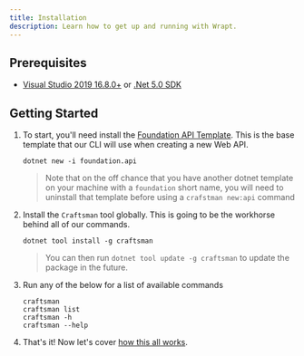 ```yaml
---
title: Installation
description: Learn how to get up and running with Wrapt.
---
```


## Prerequisites

- [Visual Studio 2019 16.8.0+](https://visualstudio.microsoft.com/downloads/) or [.Net 5.0 SDK](https://dotnet.microsoft.com/download/dotnet-core/5.0) 

## Getting Started

1. To start, you'll need install the [Foundation API Template](https://github.com/pdevito3/foundation.api). This is the base template that our CLI will use when creating a new Web API.

   ```shell
   dotnet new -i foundation.api
   ```

   > Note that on the off chance that you have another dotnet template on your machine with a `foundation` short name, you will need to uninstall that template before using a `crafstman new:api` command

2. Install the `Craftsman` tool globally. This is going to be the workhorse behind all of our commands. 

   ```shell
   dotnet tool install -g craftsman
   ```

   > You can then run `dotnet tool update -g craftsman` to update the package in the future.

3. Run any of the below for a list of available commands

   ```shell
   craftsman 
   craftsman list
   craftsman -h
   craftsman --help
   ```

4. That's it! Now let's cover [how this all works](/docs/how-it-works/).